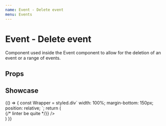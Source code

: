 ```yaml
---
name: Event - Delete event
menu: Events
---
```



# Event - Delete event

Component used inside the Event component to allow for the deletion of an event or a range of events.

## Props

<Props of={DeleteEvent} />

## Showcase

<Playground>
  {() => {
      const Wrapper = styled.div`
        width: 100%;
        margin-bottom: 150px;
        position: relative;
      `;
    return (
        <Wrapper>
            <div>
                <DeleteEvent onSubmit={() => {/* linter be quite */}} />
            </div>
        </Wrapper>
    )
  }}
</Playground>
